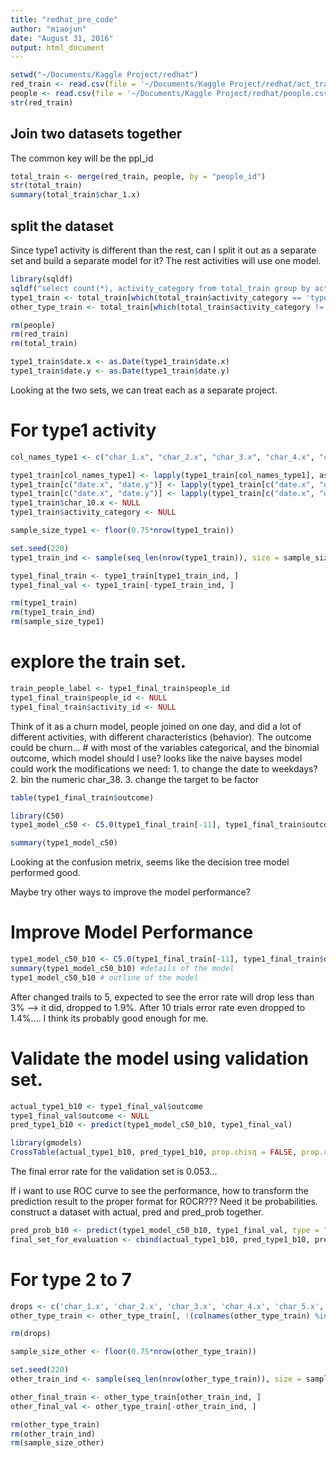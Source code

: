 ```yaml
---
title: "redhat_pre_code"
author: "miaojun"
date: "August 31, 2016"
output: html_document
---
```


```r
setwd("~/Documents/Kaggle Project/redhat")
red_train <- read.csv(file = '~/Documents/Kaggle Project/redhat/act_train.csv', header = TRUE, stringsAsFactors = FALSE)
people <- read.csv(file = '~/Documents/Kaggle Project/redhat/people.csv', header = TRUE, stringsAsFactors = FALSE)
str(red_train)
```

## Join two datasets together
The common key will be the ppl_id
```r
total_train <- merge(red_train, people, by = "people_id")
str(total_train)
summary(total_train$char_1.x)

```
## split the dataset
Since type1 activity is different than the rest, can I split it out as a separate set and build a separate model for it?
The rest activities will use one model.
```r
library(sqldf)
sqldf("select count(*), activity_category from total_train group by activity_category")
type1_train <- total_train[which(total_train$activity_category == 'type 1'), ]
other_type_train <- total_train[which(total_train$activity_category != 'type 1'), ]

rm(people)
rm(red_train)
rm(total_train)

type1_train$date.x <- as.Date(type1_train$date.x)
type1_train$date.y <- as.Date(type1_train$date.y)
```
Looking at the two sets, we can treat each as a separate project.

# For type1 activity
```r
col_names_type1 <- c("char_1.x", "char_2.x", "char_3.x", "char_4.x", "char_5.x", "char_6.x", "char_7.x", "char_8.x", "char_9.x", "char_1.y", "char_2.y", "char_3.y", "char_4.y", "char_5.y", "char_6.y", "char_7.y", "char_8.y", "char_9.y", "char_10.y", "char_11", "char_12", "char_13", "char_14", "char_15", "char_16", "char_17", "char_18", "char_19", "char_20", "char_21", "char_22", "char_23", "char_24","char_25", "char_26", "char_27", "char_28", "char_29", "char_30", "char_31", "char_32", "char_33", "char_34", "char_35", "char_36", "char_37", "group_1", "outcome")

type1_train[col_names_type1] <- lapply(type1_train[col_names_type1], as.factor)
type1_train[c("date.x", "date.y")] <- lapply(type1_train[c("date.x", "date.y")], weekdays)
type1_train[c("date.x", "date.y")] <- lapply(type1_train[c("date.x", "date.y")], as.factor)
type1_train$char_10.x <- NULL
type1_train$activity_category <- NULL

sample_size_type1 <- floor(0.75*nrow(type1_train))

set.seed(220)
type1_train_ind <- sample(seq_len(nrow(type1_train)), size = sample_size_type1)

type1_final_train <- type1_train[type1_train_ind, ]
type1_final_val <- type1_train[-type1_train_ind, ]

rm(type1_train)
rm(type1_train_ind)
rm(sample_size_type1)
```
# explore the train set.
```r

train_people_label <- type1_final_train$people_id
type1_final_train$people_id <- NULL
type1_final_train$activity_id <- NULL

```
Think of it as a churn model, people joined on one day, and did a lot of different activities, with different characteristics (behavior).
The outcome could be churn... 
# with most of the variables categorical, and the binomial outcome, which model should I use?
looks like the naive bayses model could work
the modifications we need:
1. to change the date to weekdays?
2. bin the numeric char_38.
3. change the target to be factor
```r
table(type1_final_train$outcome)

library(C50)
type1_model_c50 <- C5.0(type1_final_train[-11], type1_final_train$outcome)

summary(type1_model_c50)
```
Looking at the confusion metrix, seems like the decision tree model performed good.

Maybe try other ways to improve the model performance?

# Improve Model Performance
```r

type1_model_c50_b10 <- C5.0(type1_final_train[-11], type1_final_train$outcome, trials = 10)
summary(type1_model_c50_b10) #details of the model
type1_model_c50_b10 # outline of the model
```
After changed trails to 5, expected to see the error rate will drop less than 3% --> it did, dropped to 1.9%.
After 10 trials error rate even dropped to 1.4%....
I think its probably good enough for me.

# Validate the model using validation set.
```r

actual_type1_b10 <- type1_final_val$outcome
type1_final_val$outcome <- NULL
pred_type1_b10 <- predict(type1_model_c50_b10, type1_final_val)

library(gmodels)
CrossTable(actual_type1_b10, pred_type1_b10, prop.chisq = FALSE, prop.c = FALSE, prop.r = FALSE, dnn = c("actual outcome", "predicted outcome"))
```
The final error rate for the validation set is 0.053...

If i want to use ROC curve to see the performance, how to transform the prediction result to the proper format for ROCR???
Need it be probabilities.
construct a dataset with actual, pred and pred_prob together.
```r

pred_prob_b10 <- predict(type1_model_c50_b10, type1_final_val, type = "prob")
final_set_for_evaluation <- cbind(actual_type1_b10, pred_type1_b10, pred_prob_b10)


```


# For type 2 to 7
```r
drops <- c('char_1.x', 'char_2.x', 'char_3.x', 'char_4.x', 'char_5.x', 'char_6.x', 'char_7.x', 'char_8.x', 'char_9.x')
other_type_train <- other_type_train[, !(colnames(other_type_train) %in% drops)]

rm(drops)

sample_size_other <- floor(0.75*nrow(other_type_train))

set.seed(220)
other_train_ind <- sample(seq_len(nrow(other_type_train)), size = sample_size_other)

other_final_train <- other_type_train[other_train_ind, ]
other_final_val <- other_type_train[-other_train_ind, ]

rm(other_type_train)
rm(other_train_ind)
rm(sample_size_other)
```

